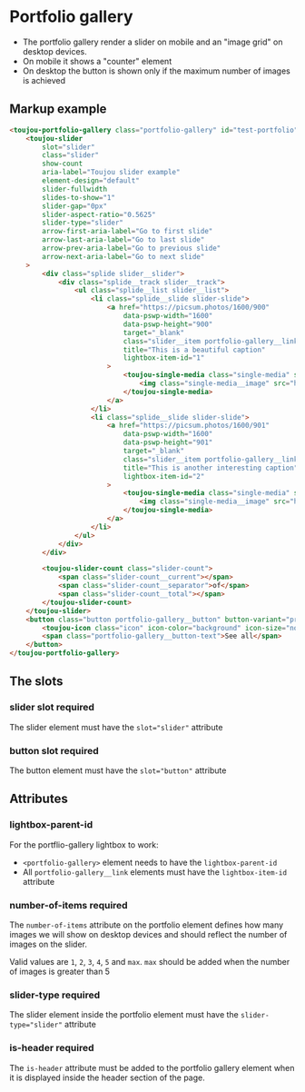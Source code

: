 # Portfolio gallery

- The portfolio gallery render a slider on mobile and an "image grid" on desktop devices.
- On mobile it shows a "counter" element
- On desktop the button is shown only if the maximum number of images is achieved

## Markup example
```html
<toujou-portfolio-gallery class="portfolio-gallery" id="test-portfolio" number-of-items="2" lightbox-parent-id="123">
    <toujou-slider
        slot="slider"
        class="slider"
        show-count
        aria-label="Toujou slider example"
        element-design="default"
        slider-fullwidth
        slides-to-show="1"
        slider-gap="0px"
        slider-aspect-ratio="0.5625"
        slider-type="slider"
        arrow-first-aria-label="Go to first slide"
        arrow-last-aria-label="Go to last slide"
        arrow-prev-aria-label="Go to previous slide"
        arrow-next-aria-label="Go to next slide"
    >
        <div class="splide slider__slider">
            <div class="splide__track slider__track">
                <ul class="splide__list slider__list">
                    <li class="splide__slide slider-slide">
                        <a href="https://picsum.photos/1600/900"
                            data-pswp-width="1600"
                            data-pswp-height="900"
                            target="_blank"
                            class="slider__item portfolio-gallery__link"
                            title="This is a beautiful caption"
                            lightbox-item-id="1"
                        >
                            <toujou-single-media class="single-media" slot="slider-item">
                                <img class="single-media__image" src="https://picsum.photos/1600/900" alt="Nice image">
                            </toujou-single-media>
                        </a>
                    </li>
                    <li class="splide__slide slider-slide">
                        <a href="https://picsum.photos/1600/901"
                            data-pswp-width="1600"
                            data-pswp-height="901"
                            target="_blank"
                            class="slider__item portfolio-gallery__link"
                            title="This is another interesting caption"
                            lightbox-item-id="2"
                        >
                            <toujou-single-media class="single-media" slot="slider-item">
                                <img class="single-media__image" src="https://picsum.photos/1600/901" alt="Nice image">
                            </toujou-single-media>
                        </a>
                    </li>
                </ul>
            </div>
        </div>

        <toujou-slider-count class="slider-count">
            <span class="slider-count__current"></span>
            <span class="slider-count__separator">of</span>
            <span class="slider-count__total"></span>
        </toujou-slider-count>
    </toujou-slider>
    <button class="button portfolio-gallery__button" button-variant="primary" button-size="normal" button-type="default" slot="button">
        <toujou-icon class="icon" icon-color="background" icon-size="normal" icon-name="image-collection"></toujou-icon>
        <span class="portfolio-gallery__button-text">See all</span>
    </button>
</toujou-portfolio-gallery>
```

## The slots

### slider slot <toujou-chip class="chip" chip-bg-color="warning">required</toujou-chip>
The slider element must have the `slot="slider"` attribute

### button slot <toujou-chip class="chip" chip-bg-color="warning">required</toujou-chip>
The button element must have the `slot="button"` attribute

## Attributes

### lightbox-parent-id
For the portflio-gallery lightbox to work:
- `<portfolio-gallery>` element  needs to have the `lightbox-parent-id`
- All `portfolio-gallery__link` elements must have the `lightbox-item-id` attribute

### number-of-items <toujou-chip class="chip" chip-bg-color="warning">required</toujou-chip>
The `number-of-items` attribute on the portfolio element defines how many images we will show on desktop devices and should reflect the number of images on the slider.

Valid values are `1`, `2`, `3`, `4`, `5` and `max`. `max` should be added when the number of images is greater than 5

### slider-type <toujou-chip class="chip" chip-bg-color="warning">required</toujou-chip>
The slider element inside the portfolio element must have the `slider-type="slider"` attribute

### is-header <toujou-chip class="chip" chip-bg-color="warning">required</toujou-chip>
The `is-header` attribute must be added to the portfolio gallery element when it is displayed inside the header section of the page.
